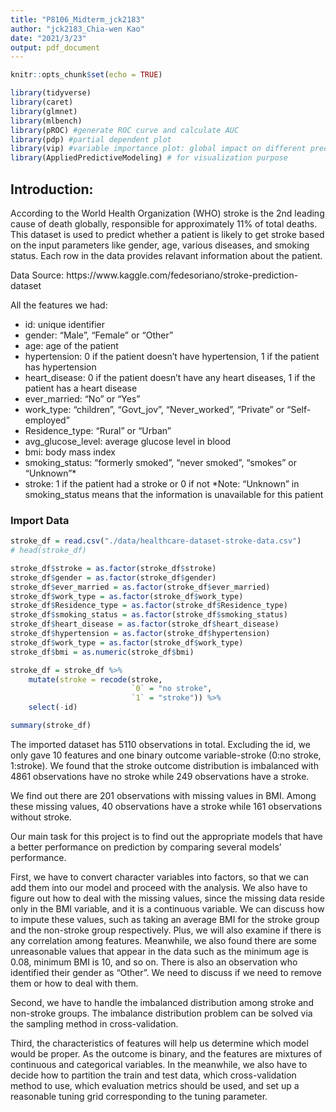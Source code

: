 ```yaml
---
title: "P8106_Midterm_jck2183"
author: "jck2183_Chia-wen Kao"
date: "2021/3/23"
output: pdf_document
---
```


```r
knitr::opts_chunk$set(echo = TRUE)
```

```r
library(tidyverse)
library(caret)
library(glmnet)
library(mlbench)
library(pROC) #generate ROC curve and calculate AUC 
library(pdp) #partial dependent plot
library(vip) #variable importance plot: global impact on different predictor
library(AppliedPredictiveModeling) # for visualization purpose
```

## Introduction: 

According to the World Health Organization (WHO) stroke is the 2nd leading cause of death globally, responsible for approximately 11% of total deaths. This dataset is used to predict whether a patient is likely to get stroke based on the input parameters like gender, age, various diseases, and smoking status. Each row in the data provides relavant information about the patient.

Data Source: https://www.kaggle.com/fedesoriano/stroke-prediction-dataset

All the features we had:

- id: unique identifier
- gender: "Male", "Female" or "Other"
- age: age of the patient
- hypertension: 0 if the patient doesn't have hypertension, 1 if the patient has hypertension
- heart_disease: 0 if the patient doesn't have any heart diseases, 1 if the patient has a heart disease
- ever_married: "No" or "Yes"
- work_type: "children", "Govt_jov", "Never_worked", "Private" or "Self-employed"
- Residence_type: "Rural" or "Urban"
- avg_glucose_level: average glucose level in blood
- bmi: body mass index
- smoking_status: "formerly smoked", "never smoked", "smokes" or "Unknown"*
- stroke: 1 if the patient had a stroke or 0 if not
*Note: "Unknown" in smoking_status means that the information is unavailable for this patient


### Import Data
```r
stroke_df = read.csv("./data/healthcare-dataset-stroke-data.csv")
# head(stroke_df)

stroke_df$stroke = as.factor(stroke_df$stroke)
stroke_df$gender = as.factor(stroke_df$gender)
stroke_df$ever_married = as.factor(stroke_df$ever_married)
stroke_df$work_type = as.factor(stroke_df$work_type)
stroke_df$Residence_type = as.factor(stroke_df$Residence_type)
stroke_df$smoking_status = as.factor(stroke_df$smoking_status)
stroke_df$heart_disease = as.factor(stroke_df$heart_disease)
stroke_df$hypertension = as.factor(stroke_df$hypertension)
stroke_df$work_type = as.factor(stroke_df$work_type)
stroke_df$bmi = as.numeric(stroke_df$bmi)

stroke_df = stroke_df %>% 
    mutate(stroke = recode(stroke, 
                           `0` = "no stroke", 
                           `1` = "stroke")) %>% 
    select(-id) 

summary(stroke_df)
```
The imported dataset has 5110 observations in total. Excluding the id, we only gave 10 features and one binary outcome variable-stroke (0:no stroke, 1:stroke). We found that the stroke outcome distribution is imbalanced with 4861 observations have no stroke while 249 observations have a stroke.

We find out there are 201 observations with missing values in BMI. Among these missing values, 40 observations have a stroke while 161 observations without stroke. 

Our main task for this project is to find out the appropriate models that have a better performance on prediction by comparing several models' performance. 

First, we have to convert character variables into factors, so that we can add them into our model and proceed with the analysis. We also have to figure out how to deal with the missing values, since the missing data reside only in the BMI variable, and it is a continuous variable. We can discuss how to impute these values, such as taking an average BMI for the stroke group and the non-stroke group respectively. Plus, we will also examine if there is any correlation among features. Meanwhile, we also found there are some unreasonable values that appear in the data such as the minimum age is 0.08, minimum BMI is 10, and so on. There is also an observation who identified their gender as "Other". We need to discuss if we need to remove them or how to deal with them.

Second, we have to handle the imbalanced distribution among stroke and non-stroke groups. The imbalance distribution problem can be solved via the sampling method in cross-validation.

Third, the characteristics of features will help us determine which model would be proper. As the outcome is binary, and the features are mixtures of continuous and categorical variables. In the meanwhile, we also have to decide how to partition the train and test data, which cross-validation method to use, which evaluation metrics should be used, and set up a reasonable tuning grid corresponding to the tuning parameter.
